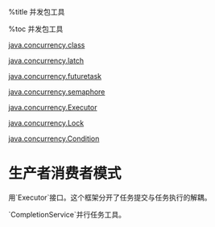 
%title 并发包工具

%toc 并发包工具

[[java.concurrency.class]]

[[java.concurrency.latch]]

[[java.concurrency.futuretask]]

[[java.concurrency.semaphore]]

[[java.concurrency.Executor]]

[[java.concurrency.Lock]]

[[java.concurrency.Condition]]






= 生产者消费者模式 =

用`Executor`接口。这个框架分开了任务提交与任务执行的解耦。

`CompletionService`并行任务工具。


{{{class="brush: java"
}}}



{{{class="brush: java"
}}}



{{{class="brush: java"
}}}



{{{class="brush: java"
}}}



{{{class="brush: java"
}}}



{{{class="brush: java"
}}}



{{{class="brush: java"
}}}



{{{class="brush: java"
}}}



{{{class="brush: java"
}}}



{{{class="brush: java"
}}}



{{{class="brush: java"
}}}



{{{class="brush: java"
}}}



{{{class="brush: java"
}}}



{{{class="brush: java"
}}}


{{{class="brush: java"
}}}




